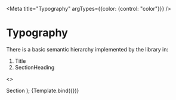 
<Meta
  title="Typography"
  argTypes={{color: {control: "color"}}}
/>

# Typography

There is a basic semantic hierarchy implemented by the library in:
1. Title
2. SectionHeading

  <>
  <Title {...args}>Title</Title>
  <SectionHeading {...args}>Section</SectionHeading>
  </>
);

<Story name="Typography">
  {Template.bind({})}
</Story>
